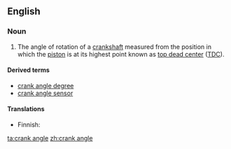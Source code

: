 {{wikipedia|Piston_motion_equations}}
==English==

===Noun===
{{en-noun|head=[[crank]] [[angle]]}}

# {{context|motors|lang=en}} The angle of rotation of a [[crankshaft]] measured from the position in which the [[piston]] is at its highest point known as [[top dead center]] ([[TDC]]).

====Derived terms====
{{der-top|}}
* [[crank angle degree]]
* [[crank angle sensor]]
{{der-mid}}
{{der-bottom}}

====Translations====
{{trans-top|angle of rotation of a crankshaft}}
* Finnish: {{t-|fi|kampikulma}}
{{trans-mid}}
{{trans-bottom}}

[[ta:crank angle]]
[[zh:crank angle]]
